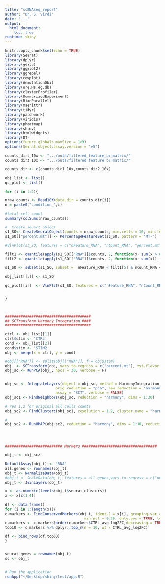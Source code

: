 ```yaml
---
title: "scRNAseq_report"
author: "Dr. S. Virdi"
date: "..."
output:  
  html_document:
    toc: true
runtime: shiny
---
```


```{=html}
<style type="text/css">
.main-container {
  max-width: 1800px;
  margin-left: auto;
  margin-right: auto;
}
</style>
```
```r
knitr::opts_chunk$set(echo = TRUE)
library(Seurat)
library(dplyr)
library(gdata)
library(ggplot2)
library(ggrepel)
library(cowplot)
library(AnnotationDbi)
library(org.Hs.eg.db)
library(clusterProfiler)
library(SummarizedExperiment)
library(BiocParallel)
library(magrittr)
library(tidyr)
library(patchwork)
library(viridis)
library(pheatmap)
library(shiny)
library(htmlwidgets)
library(DT)
options(future.globals.maxSize = 1e9)
options(Seurat.object.assay.version = "v5")

```


```r

counts_dir1_10x <- ".../outs/filtered_feature_bc_matrix/"
counts_dir2_10x <- ".../outs/filtered_feature_bc_matrix/"

counts_dir <- c(counts_dir1_10x,counts_dir2_10x)

obj_list <- list()
qc_plot <- list()

for (i in 1:2){

nraw_counts <- Read10X(data.dir = counts_dir[i])
n = paste0("condition_",i)

#total cell count
summary(colSums(nraw_counts))

#  Create seuart object
s1_SO<- CreateSeuratObject(counts = nraw_counts, min.cells = 10, min.features = 200, project = paste0(n,"_10x_scRNAseq"))
s1_SO[["percent.mt"]] <- PercentageFeatureSet(s1_SO, pattern = "MT-")

#VlnPlot(s1_SO, features = c("nFeature_RNA", "nCount_RNA", "percent.mt"), ncol = 3)

filt1 <- quantile(apply(s1_SO[["RNA"]]$counts, 2, function(x) sum(x > 0)), c(.25, .50,  .75, .90, .99))
filt2 <- quantile(apply(s1_SO[["RNA"]]$counts, 2, function(x) sum(x)), c(.25, .50,  .75, .90, .99))

s1_SO <- subset(s1_SO, subset =  nFeature_RNA < filt1[5] & nCount_RNA < filt2[5] &  nCount_RNA > 1000 & percent.mt < 10)

obj_list[[i]] <- s1_SO

qc_plot[[i]]  <- VlnPlot(s1_SO, features = c("nFeature_RNA", "nCount_RNA", "percent.mt"), ncol = 3)


}



#######################################
## SCTransform Harmony Integration ####
#######################################

ctrl <- obj_list[[1]]
ctrl$stim <- 'CTRL'
cond <- obj_list[[2]]
cond$stim <- 'STIM2'
obj <- merge(x = ctrl, y = cond)

#obj[["RNA"]] <- split(obj[["RNA"]], f = obj$stim)
obj_ <- SCTransform(obj, vars.to.regress = c("percent.mt"), vst.flavor = "v2", verbose = FALSE)
obj_sc <- RunPCA(obj_, npcs = 30, verbose = F)


obj_sc <- IntegrateLayers(object = obj_sc, method = HarmonyIntegration,
                       orig.reduction = "pca", new.reduction = 'harmony',
                       assay = "SCT", verbose = FALSE)
obj_sc1 <- FindNeighbors(obj_sc, reduction = "harmony", dims = 1:30)

# res 1.2 for original all cells counts
obj_sc2 <- FindClusters(obj_sc1, resolution = 1.2, cluster.name = "harmony_clusters")

#
obj_sc2 <- RunUMAP(obj_sc2, reduction = "harmony", dims = 1:30, reduction.name = "umap.harmony")




########################## Markers ##################################

obj_t <- obj_sc2

DefaultAssay(obj_t) <- "RNA"
all.genes <- rownames(obj_t)
obj_t <- NormalizeData(obj_t)
#obj_t <- ScaleData(obj_t, features = all.genes,vars.to.regress = c("nCount_RNA", "percent.mt"))
obj_t <- JoinLayers(obj_t)

x <- as.numeric(levels(obj_t$seurat_clusters))
x <- x[c(1:4)]

df <- data.frame()
for (i in 1:length(x)){
c.markers <- FindConservedMarkers(obj_t, ident.1 = x[i], grouping.var = "stim",verbose = FALSE,
                                    min.pct = 0.25, only.pos = TRUE, logfc.threshold = 0.25) # min.pct = .25 for all
c.markers <- c.markers[order(c.markers$CTRL_avg_log2FC,decreasing = TRUE),]
top10 <- c.markers %>% dplyr::top_n(n = 10, wt = CTRL_avg_log2FC)

df <- bind_rows(df,top10)
}


seurat_genes = rownames(obj_t)
sc <- obj_t


# Run the application 
runApp("~/Desktop/shiny/test/app.R")
```
